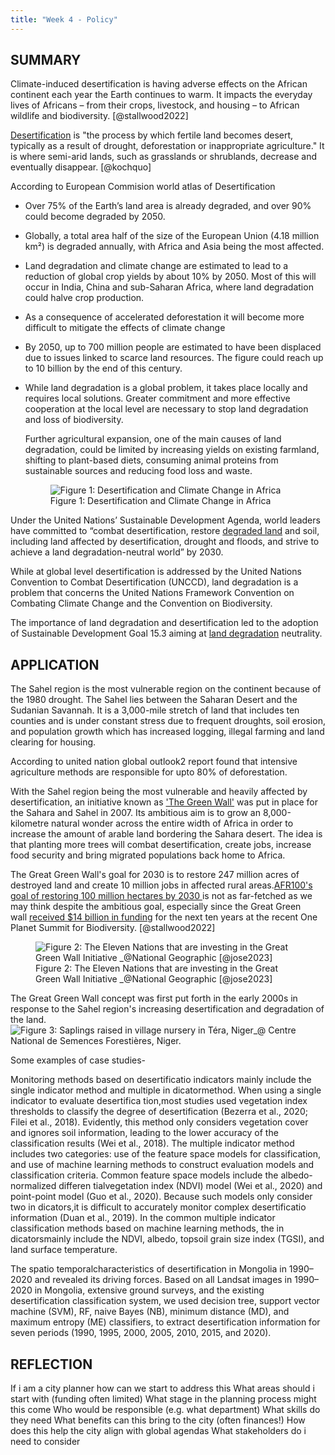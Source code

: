 ```yaml
---
title: "Week 4 - Policy"
---
```


## SUMMARY

Climate-induced desertification is having adverse effects on the African continent each year the Earth continues to warm. It impacts the everyday lives of Africans -- from their crops, livestock, and housing -- to African wildlife and biodiversity. [@stallwood2022]

[Desertification](https://www.maxwell.syr.edu/news/article/koch-quoted-in-bbc-article-on-dubai-desertification) is \"the process by which fertile land becomes desert, typically as a result of drought, deforestation or inappropriate agriculture.\" It is where semi-arid lands, such as grasslands or shrublands, decrease and eventually disappear. [@kochquo]

According to European Commision world atlas of Desertification

-   Over 75% of the Earth's land area is already degraded, and over 90% could become degraded by 2050.

-   Globally, a total area half of the size of the European Union (4.18 million km²) is degraded annually, with Africa and Asia being the most affected.

-   Land degradation and climate change are estimated to lead to a reduction of global crop yields by about 10% by 2050. Most of this will occur in India, China and sub-Saharan Africa, where land degradation could halve crop production.

-   As a consequence of accelerated deforestation it will become more difficult to mitigate the effects of climate change

-   By 2050, up to 700 million people are estimated to have been displaced due to issues linked to scarce land resources. The figure could reach up to 10 billion by the end of this century.

-   While land degradation is a global problem, it takes place locally and requires local solutions. Greater commitment and more effective cooperation at the local level are necessary to stop land degradation and loss of biodiversity.

    Further agricultural expansion, one of the main causes of land degradation, could be limited by increasing yields on existing farmland, shifting to plant-based diets, consuming animal proteins from sustainable sources and reducing food loss and waste.

    ![Figure 1: Desertification and Climate Change in Africa](images/africa_desertification.png)

Under the United Nations' Sustainable Development Agenda, world leaders have committed to "combat desertification, restore [degraded land](https://phys.org/tags/degraded+land/) and soil, including land affected by desertification, drought and floods, and strive to achieve a land degradation-neutral world" by 2030.

While at global level desertification is addressed by the United Nations Convention to Combat Desertification (UNCCD), land degradation is a problem that concerns the United Nations Framework Convention on Combating Climate Change and the Convention on Biodiversity.

The importance of land degradation and desertification led to the adoption of Sustainable Development Goal 15.3 aiming at [land degradation](https://phys.org/tags/land+degradation/) neutrality.

## APPLICATION

The Sahel region is the most vulnerable region on the continent because of the 1980 drought. The Sahel lies between the Saharan Desert and the Sudanian Savannah. It is a 3,000-mile stretch of land that includes ten counties and is under constant stress due to frequent droughts, soil erosion, and population growth which has increased logging, illegal farming and land clearing for housing. 

According to united nation global outlook2 report found that intensive agriculture methods are responsible for upto 80% of deforestation.

With the Sahel region being the most vulnerable and heavily affected by desertification, an initiative known as [\'The Green Wall\'](https://earth.org/the-great-green-wall-legacy/) was put in place for the Sahara and Sahel in 2007. Its ambitious aim is to grow an 8,000-kilometre natural wonder across the entire width of Africa in order to increase the amount of arable land bordering the Sahara desert. The idea is that planting more trees will combat desertification, create jobs, increase food security and bring migrated populations back home to Africa.

The Great Green Wall\'s goal for 2030 is to restore 247 million acres of destroyed land and create 10 million jobs in affected rural areas.[AFR100\'s goal of restoring 100 million hectares by 2030 ](https://afr100.org/content/100-million-hectares-africa-under-restoration-2030)is not as far-fetched as we may think despite the ambitious goal, especially since the Great Green wall [received \$14 billion in funding](https://earth.org/the-great-green-wall-accelerator/) for the next ten years at the recent One Planet Summit for Biodiversity. [@stallwood2022]

![Figure 2: The Eleven Nations that are investing in the Great Green Wall Initiative \_\@National Geographic [@jose2023]](images/A11157-Project-in-depth-The-Great-Green-Wall-Africa-Image-1-1.webp)

The Great Green Wall concept was first put forth in the early 2000s in response to the Sahel region\'s increasing desertification and degradation of the land.![Figure 3: Saplings raised in village nursery in Téra, Niger\_\@ Centre National de Semences Forestières, Niger.](images/A11157-Project-in-depth-The-Great-Green-Wall-Africa-Image-3-1.webp)

Some examples of case studies-

Monitoring methods based on desertificatio indicators mainly include the single indicator method and multiple in dicatormethod. When using a single indicator to evaluate desertifica tion,most studies used vegetation index thresholds to classify the degree of desertification (Bezerra et al., 2020; Filei et al., 2018). Evidently, this method only considers vegetation cover and ignores soil information, leading to the lower accuracy of the classification results (Wei et al., 2018). The multiple indicator method includes two categories: use of the feature space models for classification, and use of machine learning methods to construct evaluation models and classification criteria. Common feature space models include the albedo-normalized differen tialvegetation index (NDVI) model (Wei et al., 2020) and point-point model (Guo et al., 2020). Because such models only consider two in dicators,it is difficult to accurately monitor complex desertificatio information (Duan et al., 2019). In the common multiple indicator classification methods based on machine learning methods, the in dicatorsmainly include the NDVI, albedo, topsoil grain size index (TGSI), and land surface temperature.

The spatio temporalcharacteristics of desertification in Mongolia in 1990--2020 and revealed its driving forces. Based on all Landsat images in 1990--2020 in Mongolia, extensive ground surveys, and the existing desertification classification system, we used decision tree, support vector machine (SVM), RF, naive Bayes (NB), minimum distance (MD), and maximum entropy (ME) classifiers, to extract desertification information for seven periods (1990, 1995, 2000, 2005, 2010, 2015, and 2020).

## REFLECTION

If i am a city planner how can we start to address this What areas should i start with (funding often limited) What stage in the planning process might this come Who would be responsible (e.g. what department) What skills do they need What benefits can this bring to the city (often finances!) How does this help the city align with global agendas What stakeholders do i need to consider
